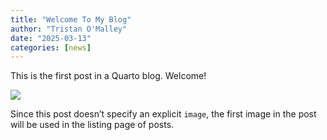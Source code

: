 ```yaml
---
title: "Welcome To My Blog"
author: "Tristan O'Malley"
date: "2025-03-13"
categories: [news]
---
```


This is the first post in a Quarto blog. Welcome!

![](thumbnail.jpg)

Since this post doesn't specify an explicit `image`, the first image in the post will be used in the listing page of posts.
